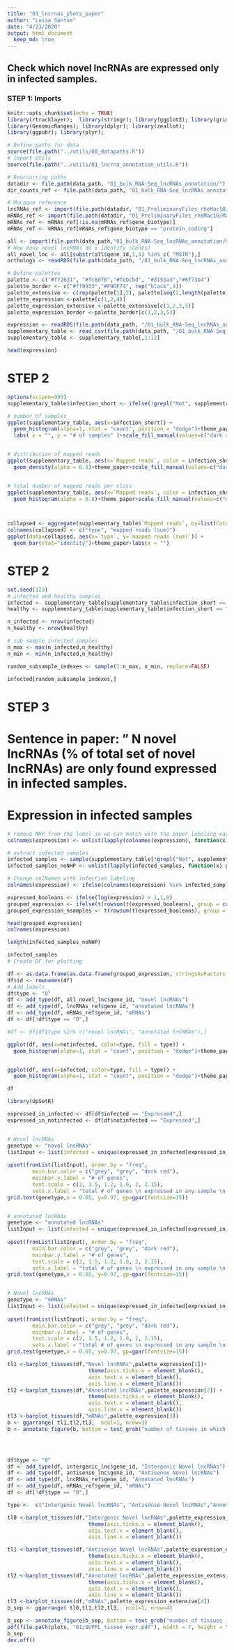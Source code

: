 ```yaml
---
title: "01_lncrnas_plots_paper"
author: "Luisa Santus"
date: "4/23/2020"
output: html_document
  keep_md: true
---
```


## Check which novel lncRNAs are expressed only in infected samples.



### STEP 1: Imports 
```r
knitr::opts_chunk$set(echo = TRUE)
library(rtracklayer);  library(stringr); library(ggplot2); library(grid); library(gridExtra); library(RColorBrewer); library(readr); library(matrixStats)
library(GenomicRanges); library(dplyr); library(zeallot); 
library(ggpubr); library(plyr); 

# Define paths for data
source(file.path("../utils/00_datapaths.R"))
# Import Utils
source(file.path("../utils/01_lncrna_annotation_utils.R"))

# Reoccurring paths
datadir <- file.path(data_path, "01_bulk_RNA-Seq_lncRNAs_annotation/")
dir_counts_ref <- file.path(data_path, "01_bulk_RNA-Seq_lncRNAs_annotation/04_quantification/")

# Macaque reference
lncRNAs_ref <- import(file.path(datadir, "01_PreliminaryFiles_rheMac10/Macaca_mulatta.Mmul_10.100_known_lncrna.gtf"))
mRNAs_ref <- import(file.path(datadir, "01_PreliminaryFiles_rheMac10/Macaca_mulatta.Mmul_10.100_known_proteincoding.gtf"))
mRNAs_ref <- mRNAs_ref[!is.na(mRNAs_ref$gene_biotype)]
mRNAs_ref <- mRNAs_ref[mRNAs_ref$gene_biotype == "protein_coding"]

all <- import(file.path(data_path,"01_bulk_RNA-Seq_lncRNAs_annotation/03_novel_lncRNAs_list/rheMac10_EBOV_and_novel_genenames.gtf"))
# How many novel lncRNAs do i identify (Genes)
all_novel_lnc <- all[substr(all$gene_id,1,4) %in% c( "MSTR"),]
orthologs <- readRDS(file.path(data_path, "/01_bulk_RNA-Seq_lncRNAs_annotation/05_orthologs/orthologs_geneid.rds"))

# Define palettes 
palette <- c("#f72631", "#fc6d70","#febcbd", "#3153a3","#6f73b4")
palette_border <- c("#ff9933","#F9DF74", rep("black",4))
palette_extensive <- c(rep(palette[1],2), palette[seq(2,length(palette))])
palette_expression <-palette[c(1,2,4)]
palette_expression_extensive <-palette_extensive[c(1,2,3,5)]
palette_expression_border <-palette_border[c(1,2,3,5)]

expression <- readRDS(file.path(data_path, "/01_bulk_RNA-Seq_lncRNAs_annotation/expression_table.rds"))
supplementary_table <- read_csv(file.path(data_path, "/01_bulk_RNA-Seq_lncRNAs_annotation/supplementary_1.csv"))
supplementary_table <- supplementary_table[,1:12]

head(expression)
```


# STEP 2

```r
options(scipen=999)
supplementary_table$infection_short <- ifelse(!grepl("Not", supplementary_table$`Infection status/ Treatment`), "infected", "not infected")

# number of samples
ggplot(supplementary_table, aes(x=infection_short)) +
  geom_histogram(alpha=1, stat = "count", position = "dodge")+theme_paper+
  labs( x = "", y = "# of samples" )+scale_fill_manual(values=c("dark red", "grey"))+scale_color_manual(values=c("dark red", "grey"))


# distribution of mapped reads
ggplot(supplementary_table, aes(x=`Mapped reads`, color = infection_short, fill= infection_short)) +
  geom_density(alpha = 0.8)+theme_paper+scale_fill_manual(values=c("dark red", "grey"))+scale_color_manual(values=c("dark red", "grey"))


# total number of mapped reads per class 
ggplot(supplementary_table, aes(x=`Mapped reads`, color = infection_short, fill= infection_short)) +
  geom_histogram(alpha = 0.8)+theme_paper+scale_fill_manual(values=c("dark red", "grey"))+scale_color_manual(values=c("dark red", "grey"))



collapsed <- aggregate(supplementary_table$`Mapped reads`, by=list(Category=supplementary_table$infection_short), FUN=sum)
colnames(collapsed) <- c("type", "mapped reads (sum)")
ggplot(data=collapsed, aes(x=`type`, y=`mapped reads (sum)`)) +
  geom_bar(stat="identity")+theme_paper+labs(x = "")
```



# STEP 2

```r
set.seed(123)
# infected and healthy samples 
infected <- supplementary_table[supplementary_table$infection_short == "infected",]
healthy <- supplementary_table[supplementary_table$infection_short == "not infected",]

n_infected <- nrow(infected)
n_healthy <- nrow(healthy)

# sub sample infected samples
n_max <- max(n_infected,n_healthy)
n_min <- min(n_infected,n_healthy)

random_subsample_indexes <- sample(1:n_max, n_min, replace=FALSE)

infected[random_subsample_indexes,]
```

# STEP 3
# Sentence in paper: " N novel lncRNAs (% of total set of novel lncRNAs) are only found expressed in infected samples.
# Expression in infected samples 

```r

# remove NHP from the label so we can match with the paper labeling easily
colnames(expression) <- unlist(lapply(colnames(expression), function(x) paste(str_split(x, "_")[[1]][1:3],collapse="_")))

# extract infected samples 
infected_samples <- sample(supplementary_table[!grepl("Not", supplementary_table$`Infection status/ Treatment`),]$Sample,n_min)
infected_samples_noNHP <- unlist(lapply(infected_samples, function(x) paste(str_split(x, "_")[[1]][1:3],collapse="_")))

# Change colNames with infection labeling
colnames(expression) <- ifelse(colnames(expression) %in% infected_samples_noNHP, "infected", "notinfected")

expressed_booleans <- ifelse(log(expression) > 1,1,0)
grouped_expression <- ifelse(t(rowsum(t(expressed_booleans), group = colnames(expressed_booleans), na.rm = TRUE))>0, "Expressed","Not Expressed")
grouped_expression_nsamples <- t(rowsum(t(expressed_booleans), group = colnames(expressed_booleans), na.rm = TRUE))

head(grouped_expression)
colnames(expression)

length(infected_samples_noNHP)
```


```r
infected_samples
# Create DF for plotting

df <- as.data.frame(as.data.frame(grouped_expression, stringsAsFactors = FALSE))
df$id <- rownames(df)
# Add labels 
df$type <- "0"
df <- add_type(df, all_novel_lnc$gene_id, "novel lncRNAs")
df <- add_type(df, lncRNAs_ref$gene_id, "annotated lncRNAs")
df <- add_type(df, mRNAs_ref$gene_id, "mRNAs")
df <- df[!df$type == "0",]

#df <- df[df$type %in% c("novel lncRNAs", "annotated lncRNAs"),]

ggplot(df, aes(x=notinfected, color=type, fill = type)) +
  geom_histogram(alpha=1, stat = "count", position = "dodge")+theme_paper


ggplot(df, aes(x=infected, color=type, fill = type)) +
  geom_histogram(alpha=1, stat = "count", position = "dodge")+theme_paper

df
```

```r
library(UpSetR)

expressed_in_infected <- df[df$infected == "Expressed",]
expressed_in_notinfected <- df[df$notinfected == "Expressed",]


# Novel lncRNAs
genetype <- "novel lncRNAs"
listInput <- list(infected = unique(expressed_in_infected[expressed_in_infected$type == genetype, ]$id), healthy = unique(expressed_in_notinfected[expressed_in_notinfected$type == genetype,]$id))
  
upset(fromList(listInput), order.by = "freq",
        main.bar.color = c("grey", "grey", "dark red"),
        mainbar.y.label = "# of genes",
        text.scale = c(2, 1.5, 1.2, 1.0, 2, 2.15), 
        sets.x.label = "total # of genes \n expressed in any sample \n of the category")
grid.text(genetype,x = 0.65, y=0.97, gp=gpar(fontsize=15))


# annotated lncRNAs
genetype <- "annotated lncRNAs"
listInput <- list(infected = unique(expressed_in_infected[expressed_in_infected$type == genetype, ]$id), healthy = unique(expressed_in_notinfected[expressed_in_notinfected$type == genetype,]$id))
  
upset(fromList(listInput), order.by = "freq",
        main.bar.color = c("grey", "grey", "dark red"),
        mainbar.y.label = "# of genes",
        text.scale = c(2, 1.5, 1.2, 1.0, 2, 2.15), 
        sets.x.label = "total # of genes \n expressed in any sample \n of the category")
grid.text(genetype,x = 0.65, y=0.97, gp=gpar(fontsize=15))


# Novel lncRNAs
genetype <- "mRNAs"
listInput <- list(infected = unique(expressed_in_infected[expressed_in_infected$type == genetype, ]$id), healthy = unique(expressed_in_notinfected[expressed_in_notinfected$type == genetype,]$id))
  
upset(fromList(listInput), order.by = "freq",
        main.bar.color = c("grey", "grey", "dark red"),
        mainbar.y.label = "# of genes",
        text.scale = c(2, 1.5, 1.2, 1.0, 2, 2.15), 
        sets.x.label = "total # of genes \n expressed in any sample \n of the category")
grid.text(genetype,x = 0.65, y=0.97, gp=gpar(fontsize=15))
```


```r
tl1 <-barplot_tissues(df,"Novel lncRNAs",palette_expression[1])+
                          theme(axis.ticks.x = element_blank(),
                          axis.text.x = element_blank(),
                          axis.line.x = element_blank())
tl2 <-barplot_tissues(df,"Annotated lncRNAs",palette_expression[2]) +
                          theme(axis.ticks.x = element_blank(),
                          axis.text.x = element_blank(),
                          axis.line.x = element_blank())
tl3 <-barplot_tissues(df,"mRNAs",palette_expression[3])
b <- ggarrange( tl1,tl2,tl3,  ncol=1, nrow=3)
b <- annotate_figure(b, bottom = text_grob("number of tissues in which gene is expressed", size  = 20), left = text_grob("number of genes", size = 20, rot = 90))




df$type <- "0"
df <- add_type(df, intergenic_lnc$gene_id, "Intergenic Novel lncRNAs")
df <- add_type(df, antisense_lnc$gene_id, "Antisense Novel lncRNAs")
df <- add_type(df, lncRNAs_ref$gene_id, "Annotated lncRNAs")
df <- add_type(df, mRNAs_ref$gene_id, "mRNAs")
df <- df[!df$type == "0",]

type <-  c("Intergenic Novel lncRNAs", "Antisense Novel lncRNAs","Annotated lncRNAs", "mRNAs")

tl0 <-barplot_tissues(df,"Intergenic Novel lncRNAs",palette_expression_extensive[1], palette_expression_border[1],1)+
                          theme(axis.ticks.x = element_blank(),
                          axis.text.x = element_blank(),
                          axis.line.x = element_blank())

tl1 <-barplot_tissues(df,"Antisense Novel lncRNAs",palette_expression_extensive[2],  palette_expression_border[2],1)+
                          theme(axis.ticks.x = element_blank(),
                          axis.text.x = element_blank(),
                          axis.line.x = element_blank())
tl2 <-barplot_tissues(df,"Annotated lncRNAs",palette_expression_extensive[3]) +
                          theme(axis.ticks.x = element_blank(),
                          axis.text.x = element_blank(),
                          axis.line.x = element_blank())
tl3 <-barplot_tissues(df,"mRNAs",palette_expression_extensive[4])
b_sep <- ggarrange( tl0,tl1,tl2,tl3,  ncol=1, nrow=4)

b_sep <- annotate_figure(b_sep, bottom = text_grob("number of tissues in which gene is expressed", size  = 20), left = text_grob("number of genes", size = 20, rot = 90))
pdf(file.path(plots, "01/SUPPL_tissue_expr.pdf"), width = 7, height = 5)
b_sep
dev.off()
```

